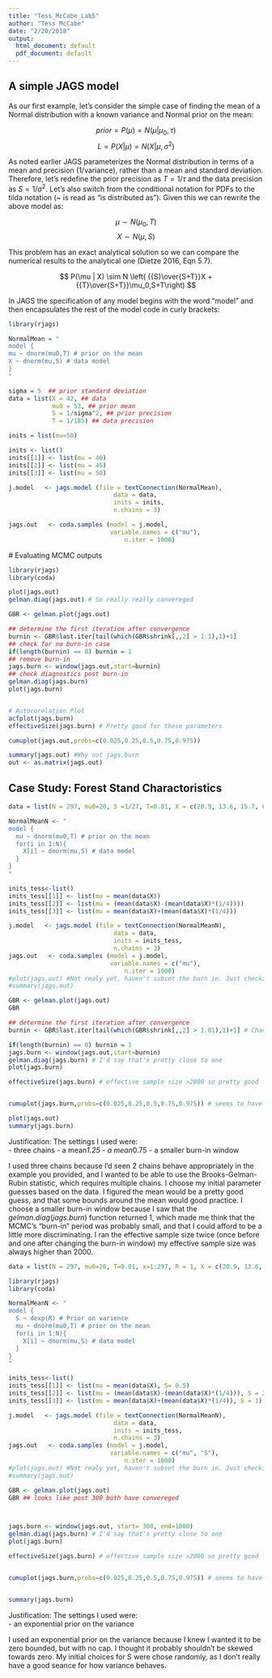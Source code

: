```yaml
---
title: "Tess_McCabe_Lab5"
author: "Tess McCabe"
date: "2/20/2018"
output:
  html_document: default
  pdf_document: default
---
```



## A simple JAGS model
As our first example, let’s consider the simple case of finding the mean of a Normal distribution with a known variance and Normal prior on the mean:

$$prior = P(\mu) = N(\mu | \mu_0 , \tau)$$ $$L = P(X | \mu) = N( X | \mu, \sigma^2)$$

As noted earlier JAGS parameterizes the Normal distribution in terms of a mean and precision (1/variance), rather than a mean and standard deviation. Therefore, let's redefine the prior precision as $T = 1/\tau$ and the data precision as $S = 1/\sigma^2$. Let's also switch from the conditional notation for PDFs to the tilda notation (~ is read as "is distributed as"). Given this we can rewrite the above model as:

$$ \mu \sim N(\mu_0,T) $$ $$ X \sim N(\mu, S) $$

This problem has an exact analytical solution so we can compare the numerical results to the analytical one (Dietze 2016, Eqn 5.7).

$$ P(\mu | X) \sim N \left( {{S}\over{S+T}}X + {{T}\over{S+T}}\mu_0,S+T\right) $$

In JAGS the specification of any model begins with the word “model” and then encapsulates the rest of the model code in curly brackets:
```r
library(rjags)

NormalMean = "
model {
mu ~ dnorm(mu0,T) # prior on the mean 
X ~ dnorm(mu,S) # data model
}
"

sigma = 5  ## prior standard deviation
data = list(X = 42, ## data
            mu0 = 53, ## prior mean
            S = 1/sigma^2, ## prior precision
            T = 1/185) ## data precision

inits = list(mu=50)

inits <- list()
inits[[1]] <- list(mu = 40)
inits[[2]] <- list(mu = 45)
inits[[3]] <- list(mu = 50)

j.model   <- jags.model (file = textConnection(NormalMean),
                             data = data,
                             inits = inits,
                             n.chains = 3)

jags.out   <- coda.samples (model = j.model,
                            variable.names = c("mu"),
                                n.iter = 1000)

```
 # Evaluating MCMC outputs
 
```r
library(rjags)
library(coda)

plot(jags.out)
gelman.diag(jags.out) # So really really convereged

GBR <- gelman.plot(jags.out)

## determine the first iteration after convergence
burnin <- GBR$last.iter[tail(which(GBR$shrink[,,2] > 1.1),1)+1]
## check for no burn-in case
if(length(burnin) == 0) burnin = 1
## remove burn-in
jags.burn <- window(jags.out,start=burnin)
## check diagnostics post burn-in
gelman.diag(jags.burn)
plot(jags.burn)


# Autocorelation Plot
acfplot(jags.burn)
effectiveSize(jags.burn) # Pretty good for these parameters

cumuplot(jags.out,probs=c(0.025,0.25,0.5,0.75,0.975))
```


```r
summary(jags.out) #Why not jags.burn
out <- as.matrix(jags.out)
```

## Case Study: Forest Stand Charactoristics

```r
data = list(N = 297, mu0=20, S =1/27, T=0.01, X = c(20.9, 13.6, 15.7, 6.3, 2.7, 25.6, 4, 20.9, 7.8, 27.1, 25.2, 19, 17.8, 22.8, 12.5, 21.1, 22, 22.4, 5.1, 16, 20.7, 15.7, 5.5, 18.9, 22.9, 15.5, 18.6, 19.3, 14.2, 12.3, 11.8, 26.8, 17, 5.7, 12, 19.8, 19, 23.6, 19.9, 8.4, 22, 18.1, 21.6, 17, 12.4, 2.9, 22.6, 20.8, 18.2, 14.2, 17.3, 14.5, 8.6, 9.1, 2.6, 19.8, 20, 22.2, 10.2, 12.9, 20.9, 21.1, 7.3, 5.8, 23.1, 17, 21.5, 10.1, 18.4, 22.6, 21.2, 21.5, 22.4, 17.3, 16, 25, 22.4, 23.9, 23, 21.9, 19, 28.6, 16, 22.5, 23.2, 8.7, 23.4, 15.3, 25.6, 19.2, 17.4, 23.8, 20.4, 19, 3.6, 23.4, 19.6, 17.5, 16.5, 22, 19.7, 7.35, 18, 17.8, 9.6, 15, 12, 17.7, 21.4, 17, 22.1, 18.9, 15.05, 12.9, 19.3, 15.3, 13.6, 15.4, 10.6, 11.3, 11.8, 22.2, 22.2, 13.1, 7.4, 4.5, 11.7, 19.5, 19.9, 11.6, 13.9, 15.5, 11, 18.6, 17.6, 12.7, 20.9, 18.8, 22.4, 21.2, 18.2, 15.3, 13.6, 7.3, 17.4, 17.4, 10.5, 22.9, 23.2, 13.8, 14.8, 22.2, 20.9, 13, 18.9, 19, 15.2, 16.8, 18, 24.6, 15.4, 17.2, 23.2, 22.8, 25.5, 7.8, 6, 6.4, 19, 13.5, 23.7, 18, 22.2, 22.4, 9.3, 13.7, 18.9, 20.5, 23.3, 20.8, 18.4, 4.5, 12.2, 16.9, 13.5, 17.8, 16.9, 20.4, 19.5, 22.2, 24.5, 21.2, 16.5, 18, 16.4, 3.9, 17.9, 22, 12.9, 21, 18, 9.2, 15.9, 8.1, 8.3, 10.7, 12, 19.9, 13.6, 17.3, 11.5, 12.4, 15.1, 22, 19.3, 17.5, 14.5, 14.7, 17.5, 19.6, 12.9, 20.3, 17.9, 20.2, 18.3, 9.5, 19, 21, 13.1, 20.4, 16.3, 18.3, 11.8, 23.3, 15.2, 20, 17.9, 12, 19.6, 18.5, 16.2, 10.9, 17.8, 13.8, 10, 17.9, 15.6, 20.3, 14.9, 18.6, 12.5, 18.2, 16, 18.7, 18, 15.3, 19, 17.9, 15.8, 17.7, 14.4, 19.6, 18.3, 18.7, 17.8, 18, 10.1, 18.8, 16.4, 21.2, 16.6, 16.7, 17.8, 16.5, 19.3, 16.3, 14.2, 13, 9.4, 19.7, 13.4, 2.6, 17.6, 16.7, 17.6, 5.8, 17.6, 20.1, 18.2, 16.7, 14, 13.9, 5.1, 16.6, 3.9, 17.5, 18))

```

```r


NormalMeanN <- "
model {
  mu ~ dnorm(mu0,T) # prior on the mean 
  for(i in 1:N){
    X[i] ~ dnorm(mu,S) # data model
  }
}
"

inits_tess<-list()
inits_tess[[1]] <- list(mu = mean(data$X))
inits_tess[[2]] <- list(mu = (mean(data$X)-(mean(data$X)*(1/4))))
inits_tess[[3]] <- list(mu = mean(data$X)+(mean(data$X)*(1/4)))

j.model   <- jags.model (file = textConnection(NormalMeanN),
                             data = data,
                             inits = inits_tess,
                             n.chains = 3)
jags.out   <- coda.samples (model = j.model,
                            variable.names = c("mu"),
                                n.iter = 1000)
#plot(jags.out) #Not realy yet, haven't subset the burn in. Just checking it out. 
#summary(jags.out)

GBR <- gelman.plot(jags.out)
GBR

## determine the first iteration after convergence
burnin <- GBR$last.iter[tail(which(GBR$shrink[,,2] > 1.01),1)+1] # Changed the Burn-in window, becuase when I looked at a cumplot(jags.burn) it looked pretty similar to cumplot(jags.out)

if(length(burnin) == 0) burnin = 1
jags.burn <- window(jags.out,start=burnin)
gelman.diag(jags.burn) # I'd say that's pretty close to one
plot(jags.burn)

effectiveSize(jags.burn) # effective sample size >2000 so pretty good for a mean estimate


cumuplot(jags.burn,probs=c(0.025,0.25,0.5,0.75,0.975)) # seems to have stable quantiles 

plot(jags.out)
summary(jags.burn)

```
Justification: 
The settings I used were:  
- three chains
- a mean*1.25
- a mean*0.75
- a smaller burn-in window

I used three chains because I'd seen 2 chains behave appropriately in the example you provided, and I wanted to be able to use the Brooks-Gelman-Rubin statistic, which requires multiple chains. I choose my initial parameter guesses based on the data. I figured the mean would be a pretty good guess, and that some bounds around the mean would good practice. I choose a smaller burn-in window because I saw that the $gelman.diag(jags.burn)$ function returned 1, which made me think that the MCMC's "burn-in" period was probably small, and that I could afford to be a little more discriminating. I ran the effective sample size twice (once before and one after changing the burn-in window) my effective sample size was always higher than 2000. 

```r
data = list(N = 297, mu0=20, T=0.01, x=1:297, R = 1, X = c(20.9, 13.6, 15.7, 6.3, 2.7, 25.6, 4, 20.9, 7.8, 27.1, 25.2, 19, 17.8, 22.8, 12.5, 21.1, 22, 22.4, 5.1, 16, 20.7, 15.7, 5.5, 18.9, 22.9, 15.5, 18.6, 19.3, 14.2, 12.3, 11.8, 26.8, 17, 5.7, 12, 19.8, 19, 23.6, 19.9, 8.4, 22, 18.1, 21.6, 17, 12.4, 2.9, 22.6, 20.8, 18.2, 14.2, 17.3, 14.5, 8.6, 9.1, 2.6, 19.8, 20, 22.2, 10.2, 12.9, 20.9, 21.1, 7.3, 5.8, 23.1, 17, 21.5, 10.1, 18.4, 22.6, 21.2, 21.5, 22.4, 17.3, 16, 25, 22.4, 23.9, 23, 21.9, 19, 28.6, 16, 22.5, 23.2, 8.7, 23.4, 15.3, 25.6, 19.2, 17.4, 23.8, 20.4, 19, 3.6, 23.4, 19.6, 17.5, 16.5, 22, 19.7, 7.35, 18, 17.8, 9.6, 15, 12, 17.7, 21.4, 17, 22.1, 18.9, 15.05, 12.9, 19.3, 15.3, 13.6, 15.4, 10.6, 11.3, 11.8, 22.2, 22.2, 13.1, 7.4, 4.5, 11.7, 19.5, 19.9, 11.6, 13.9, 15.5, 11, 18.6, 17.6, 12.7, 20.9, 18.8, 22.4, 21.2, 18.2, 15.3, 13.6, 7.3, 17.4, 17.4, 10.5, 22.9, 23.2, 13.8, 14.8, 22.2, 20.9, 13, 18.9, 19, 15.2, 16.8, 18, 24.6, 15.4, 17.2, 23.2, 22.8, 25.5, 7.8, 6, 6.4, 19, 13.5, 23.7, 18, 22.2, 22.4, 9.3, 13.7, 18.9, 20.5, 23.3, 20.8, 18.4, 4.5, 12.2, 16.9, 13.5, 17.8, 16.9, 20.4, 19.5, 22.2, 24.5, 21.2, 16.5, 18, 16.4, 3.9, 17.9, 22, 12.9, 21, 18, 9.2, 15.9, 8.1, 8.3, 10.7, 12, 19.9, 13.6, 17.3, 11.5, 12.4, 15.1, 22, 19.3, 17.5, 14.5, 14.7, 17.5, 19.6, 12.9, 20.3, 17.9, 20.2, 18.3, 9.5, 19, 21, 13.1, 20.4, 16.3, 18.3, 11.8, 23.3, 15.2, 20, 17.9, 12, 19.6, 18.5, 16.2, 10.9, 17.8, 13.8, 10, 17.9, 15.6, 20.3, 14.9, 18.6, 12.5, 18.2, 16, 18.7, 18, 15.3, 19, 17.9, 15.8, 17.7, 14.4, 19.6, 18.3, 18.7, 17.8, 18, 10.1, 18.8, 16.4, 21.2, 16.6, 16.7, 17.8, 16.5, 19.3, 16.3, 14.2, 13, 9.4, 19.7, 13.4, 2.6, 17.6, 16.7, 17.6, 5.8, 17.6, 20.1, 18.2, 16.7, 14, 13.9, 5.1, 16.6, 3.9, 17.5, 18))

```

```r

library(rjags)
library(coda)

NormalMeanN <- "
model {
  S ~ dexp(R) # Prior on varience
  mu ~ dnorm(mu0,T) # prior on the mean 
  for(i in 1:N){
    X[i] ~ dnorm(mu,S) # data model
  }
}
"

inits_tess<-list()
inits_tess[[1]] <- list(mu = mean(data$X), S= 0.5)
inits_tess[[2]] <- list(mu = (mean(data$X)-(mean(data$X)*(1/4))), S = 2)
inits_tess[[3]] <- list(mu = mean(data$X)+(mean(data$X)*(1/4)), S = 1)

j.model   <- jags.model (file = textConnection(NormalMeanN),
                             data = data,
                             inits = inits_tess,
                             n.chains = 3)
jags.out   <- coda.samples (model = j.model,
                            variable.names = c("mu", "S"),
                                n.iter = 1000)
#plot(jags.out) #Not realy yet, haven't subset the burn in. Just checking it out. 
#summary(jags.out)

GBR <- gelman.plot(jags.out)
GBR ## looks like post 300 both have convereged



jags.burn <- window(jags.out, start= 300, end=1000)
gelman.diag(jags.burn) # I'd say that's pretty close to one
plot(jags.burn)

effectiveSize(jags.burn) # effective sample size >2000 so pretty good for a mean estimate


cumuplot(jags.burn,probs=c(0.025,0.25,0.5,0.75,0.975)) # seems to have stable quantiles 


summary(jags.burn)


```
Justification: 
The settings I used were:  
- an exponential prior on the variance

I used an exponential prior on the variance because I knew I wanted it to be zero bounded, but with no cap. I thought it probably shouldn't be skewed towards zero. My initial choices for S were chose randomly, as I don't really have a good seance for how variance behaves. 
